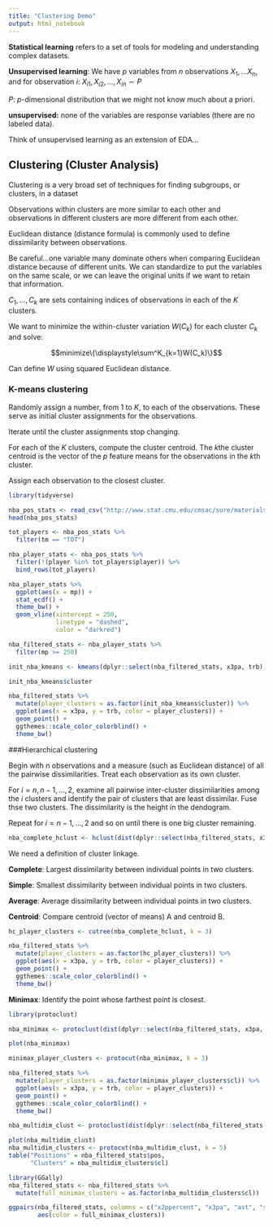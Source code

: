 ```yaml
---
title: "Clustering Demo"
output: html_notebook
---
```


**Statistical learning** refers to a set of tools for modeling and understanding complex datasets.

**Unsupervised learning**: We have $p$ variables from $n$ observations $X_1, ... X_n$, and for observation $i$: $X_{i1}, X_{i2}, ... , X_{in} \sim P$

$P$: $p$-dimensional distribution that we might not know much about a priori.

**unsupervised:** none of the variables are response variables (there are no labeled data).

Think of unsupervised learning as an extension of EDA...

## Clustering (Cluster Analysis)

Clustering is a very broad set of techniques for finding subgroups, or clusters, in a dataset

Observations within clusters are more similar to each other and observations in different clusters are more different from each other.

Euclidean distance (distance formula) is commonly used to define dissimilarity between observations.

Be careful...one variable many dominate others when comparing Euclidean distance because of different units. We can standardize to put the variables on the same scale, or we can leave the original units if we want to retain that information.

$C_1, ..., C_k$ are sets containing indices of observations in each of the $K$ clusters.

We want to minimize the within-cluster variation $W(C_k)$ for each cluster $C_k$ and solve:

$$minimize\{\displaystyle\sum^K_{k=1}W(C_k)\}$$

Can define $W$ using squared Euclidean distance.

### K-means clustering

Randomly assign a number, from $1$ to $K$, to each of the observations. These serve as initial cluster assignments for the observations.

Iterate until the cluster assignments stop changing.

For each of the $K$ clusters, compute the cluster centroid. The $k$the cluster centroid is the vector of the $p$ feature means for the observations in the $k$th cluster.

Assign each observation to the closest cluster.

```r
library(tidyverse)

nba_pos_stats <- read_csv("http://www.stat.cmu.edu/cmsac/sure/materials/data/clustering/nba_2020_player_per_pos_stats.csv")
head(nba_pos_stats)

tot_players <- nba_pos_stats %>% 
  filter(tm == "TOT")

nba_player_stats <- nba_pos_stats %>% 
  filter(!(player %in% tot_players$player)) %>% 
  bind_rows(tot_players)

nba_player_stats %>% 
  ggplot(aes(x = mp)) +
  stat_ecdf() +
  theme_bw() +
  geom_vline(xintercept = 250,
             linetype = "dashed",
             color = "darkred")

nba_filtered_stats <- nba_player_stats %>% 
  filter(mp >= 250)

init_nba_kmeans <- kmeans(dplyr::select(nba_filtered_stats, x3pa, trb), 2, nstart = 30)

init_nba_kmeans$cluster

nba_filtered_stats %>% 
  mutate(player_clusters = as.factor(init_nba_kmeans$cluster)) %>% 
  ggplot(aes(x = x3pa, y = trb, color = player_clusters)) +
  geom_point() +
  ggthemes::scale_color_colorblind() +
  theme_bw()

```

###Hierarchical clustering

Begin with n observations and a measure (such as Euclidean distance) of all the pairwise dissimilarities. Treat each observation as its own cluster.

For $i = n, n-1, ..., 2$, examine all pairwise inter-cluster dissimilarities among the $i$ clusters and identify the pair of clusters that are least dissimilar. Fuse thse two clusters. The dissimilarity is the height in the dendogram.

Repeat for $i = n-1, ..., 2$ and so on until there is one big cluster remaining.

```r
nba_complete_hclust <- hclust(dist(dplyr::select(nba_filtered_stats, x3pa, trb)), method = "complete")
```

We need a definition of cluster linkage.

**Complete**: Largest dissimilarity between individual points in two clusters.

**Simple**: Smallest dissimilarity between individual points in two clusters.

**Average**: Average dissimilarity between individual points in two clusters.

**Centroid**: Compare centroid (vector of means) A and centroid B.


```r
hc_player_clusters <- cutree(nba_complete_hclust, k = 3)

nba_filtered_stats %>% 
  mutate(player_clusters = as.factor(hc_player_clusters)) %>% 
  ggplot(aes(x = x3pa, y = trb, color = player_clusters)) +
  geom_point() +
  ggthemes::scale_color_colorblind() +
  theme_bw()
```

**Minimax**: Identify the point whose farthest point is closest. 

```r
library(protoclust)

nba_minimax <- protoclust(dist(dplyr::select(nba_filtered_stats, x3pa, trb)))

plot(nba_minimax)

minimax_player_clusters <- protocut(nba_minimax, k = 3)

nba_filtered_stats %>% 
  mutate(player_clusters = as.factor(minimax_player_clusters$cl)) %>% 
  ggplot(aes(x = x3pa, y = trb, color = player_clusters)) +
  geom_point() +
  ggthemes::scale_color_colorblind() +
  theme_bw()
```

```r
nba_multidim_clust <- protoclust(dist(dplyr::select(nba_filtered_stats, x2ppercent, x3pa, ast, stl, trb)))

plot(nba_multidim_clust)
nba_multidim_clusters <- protocut(nba_multidim_clust, k = 5)
table("Positions" = nba_filtered_stats$pos,
      "Clusters" = nba_multidim_clusters$cl)
```
```r
library(GGally)
nba_filtered_stats <- nba_filtered_stats %>% 
  mutate(full_minimax_clusters = as.factor(nba_multidim_clusters$cl))

ggpairs(nba_filtered_stats, columns = c("x2ppercent", "x3pa", "ast", "stl", "trb"),
        aes(color = full_minimax_clusters))
```